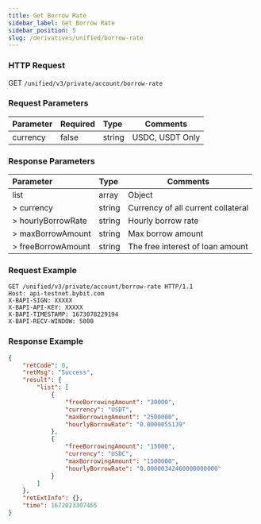 ```yaml
---
title: Get Borrow Rate
sidebar_label: Get Borrow Rate
sidebar_position: 5
slug: /derivatives/unified/borrow-rate
---
```



### HTTP Request
GET `/unified/v3/private/account/borrow-rate`

### Request Parameters
| Parameter | Required | Type | Comments|
|:----- |:-------|:-----|------ |
|currency |false |string |USDC, USDT Only|

### Response Parameters
| Parameter | Type | Comments|
|:----- |:-----|----- |
|list |array |Object |
|> currency |string |Currency of all current collateral|
|> hourlyBorrowRate |string |Hourly borrow rate|
|> maxBorrowAmount |string |Max borrow amount|
|> freeBorrowAmount |string |The free interest of loan amount|

### Request Example

```http
GET /unified/v3/private/account/borrow-rate HTTP/1.1
Host: api-testnet.bybit.com
X-BAPI-SIGN: XXXXX
X-BAPI-API-KEY: XXXXX
X-BAPI-TIMESTAMP: 1673078229194
X-BAPI-RECV-WINDOW: 5000
```

### Response Example

```json
{
    "retCode": 0,
    "retMsg": "Success",
    "result": {
        "list": [
            {
                "freeBorrowingAmount": "30000",
                "currency": "USDT",
                "maxBorrowingAmount": "2500000",
                "hourlyBorrowRate": "0.0000055139"
            },
            {
                "freeBorrowingAmount": "15000",
                "currency": "USDC",
                "maxBorrowingAmount": "1500000",
                "hourlyBorrowRate": "0.00000342460000000000"
            }
        ]
    },
    "retExtInfo": {},
    "time": 1672023307465
}
```